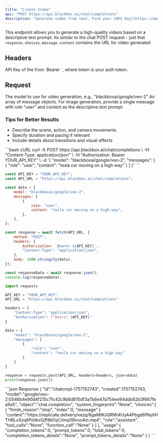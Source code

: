 ```yaml
---
title: "Create Video"
api: "POST https://api.blackbox.ai/chat/completions"
description: "Generate video from text. Find your [API Key](https://www.blackbox.ai/dashboard)."
---
```


This endpoint allows you to generate a high-quality videos based on a descriptive text prompt.
Its similar to the chat POST request - just that `response.choices.message.content` contains the URL for video generated


## Headers

<ParamField header="Authorization" type="string" required>
  API Key of the from `Bearer <api_key>`, where token is your auth token.
</ParamField>

## Request

<ParamField body="model" type="string" required>
  The model to use for video generation, e.g., "blackboxai/google/veo-2"
</ParamField>

<ParamField body="messages" type="array" required>
  An array of message objects. For image generation, provide a single message with role "user" and content as the descriptive text prompt.
</ParamField>


### Tips for Better Results

-   Describe the scene, action, and camera movements
-   Specify duration and pacing if relevant
-   Include details about transitions and visual effects

<RequestExample>
```bash cURL
curl -X POST https://api.blackbox.ai/chat/completions \
-H "Content-Type: application/json" \
-H "Authorization: Bearer YOUR_API_KEY" \
-d '{
    "model": "blackboxai/google/veo-2",
    "messages": [
        {
            "role": "user",
            "content": "tesla car moving on a high way"
        }
    ]
}'
```

```javascript Node.js
const API_KEY = "YOUR_API_KEY";
const API_URL = "https://api.blackbox.ai/chat/completions";

const data = {
    model: "blackboxai/google/veo-2",
    messages: [
        {
            role: "user",
            content: "tesla car moving on a high way",
        },
    ],
};

const response = await fetch(API_URL, {
    method: "POST",
    headers: {
        Authorization: `Bearer ${API_KEY}`,
        "Content-Type": "application/json",
    },
    body: JSON.stringify(data),
});

const responseData = await response.json();
console.log(responseData);
```

```python Python
import requests

API_KEY = "YOUR_API_KEY"
API_URL = "https://api.blackbox.ai/chat/completions"

headers = {
    "Content-Type": "application/json",
    "Authorization": f"Bearer {API_KEY}"
}

data = {
    "model": "blackboxai/google/veo-2",
    "messages": [
        {
            "role": "user",
            "content": "tesla car moving on a high way"
        }
    ]
}

response = requests.post(API_URL, headers=headers, json=data)
print(response.json())
```

</RequestExample>

<ResponseExample>
```json Response
{
  "id":"chatcmpl-1757152743",
  "created":1757152743,
  "model":"google/veo-2:0546b4e90d4f215c7fc42c9b8d815df3a7b6e47a754ee94ddb62b3f667fea9a5",
  "object":"chat.completion",
  "system_fingerprint":"None",
  "choices":[
    {
      "finish_reason":"stop",
      "index":0,
      "message":{
        "content":"https://replicate.delivery/xezq/6gaMWJQRMt4fJyA4Pbgd6fNyhHTHBLoSzq6fVdkxGjff8bTqC/tmp19truo4m.mp4",
        "role":"assistant",
        "tool_calls":"None",
        "function_call":"None"
      }
    }
  ],
  "usage":{
    "completion_tokens":0,
    "prompt_tokens":0,
    "total_tokens":0,
    "completion_tokens_details":"None",
    "prompt_tokens_details":"None"
  }
}
```
</ResponseExample>
